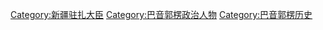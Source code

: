 [[Category:新疆驻扎大臣|Category:新疆驻扎大臣]]
[[Category:巴音郭楞政治人物|Category:巴音郭楞政治人物]]
[[Category:巴音郭楞历史|Category:巴音郭楞历史]]